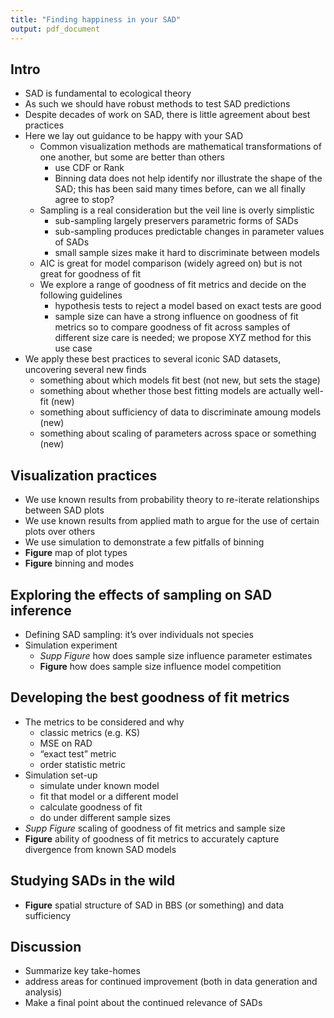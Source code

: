 ```yaml
---
title: "Finding happiness in your SAD"
output: pdf_document
---
```


## Intro

- SAD is fundamental to ecological theory
- As such we should have robust methods to test SAD predictions
- Despite decades of work on SAD, there is little agreement about best practices
- Here we lay out guidance to be happy with your SAD
    <!-- - SAD models are mathematically related to one another and recognizing that can help us identify what we're really testing -->
    - Common visualization methods are mathematical transformations of one another, but some are better than others
        - use CDF or Rank
        - Binning data does not help identify nor illustrate the shape of the SAD; this has been said many times before, can we all finally agree to stop?
    - Sampling is a real consideration but the veil line is overly simplistic 
        - sub-sampling largely preservers parametric forms of SADs
        - sub-sampling produces predictable changes in parameter values of SADs
        - small sample sizes make it hard to discriminate between models
    - AIC is great for model comparison (widely agreed on) but is not great for goodness of fit
    - We explore a range of goodness of fit metrics and decide on the following guidelines
        - hypothesis tests to reject a model based on exact tests are good
        - sample size can have a strong influence on goodness of fit metrics so to compare goodness of fit across samples of different size care is needed; we propose XYZ method for this use case
- We apply these best practices to several iconic SAD datasets, uncovering several new finds
    - something about which models fit best (not new, but sets the stage)
    - something about whether those best fitting models are actually well-fit (new)
    - something about sufficiency of data to discriminate amoung models (new)
    - something about scaling of parameters across space or something (new)


<!-- ## Mathematical relationships between SAD forms -->

<!-- - We first use known results from the applied mathematics literature to draw connections between parametric forms of SAD models -->
<!-- - *Maybe: We then use KL divergences to understand how identifiable two major classes of SAD models are* -->
<!--     - *what is KL divergence* -->
<!--     - *how does sample size come into play* -->
<!-- - **Figure** map of SADs and (maybe, maybe not at all: map of plognorm and tnegbiom parameter spaces) -->

## Visualization practices

- We use known results from probability theory to re-iterate relationships between SAD plots
- We use known results from applied math to argue for the use of certain plots over others
- We use simulation to demonstrate a few pitfalls of binning
- **Figure** map of plot types
- **Figure** binning and modes

## Exploring the effects of sampling on SAD inference

- Defining SAD sampling: it's over individuals not species
- Simulation experiment
    - *Supp Figure* how does sample size influence parameter estimates 
    - **Figure** how does sample size influence model competition


## Developing the best goodness of fit metrics

- The metrics to be considered and why
    - classic metrics (e.g. KS)
    - MSE on RAD
    - "exact test" metric
    - order statistic metric
- Simulation set-up
    - simulate under known model
    - fit that model or a different model
    - calculate goodness of fit
    - do under different sample sizes
- *Supp Figure* scaling of goodness of fit metrics and sample size
- **Figure** ability of goodness of fit metrics to accurately capture divergence from known SAD models


## Studying SADs in the wild

- **Figure** spatial structure of SAD in BBS (or something) and data sufficiency 

## Discussion

- Summarize key take-homes
- address areas for continued improvement (both in data generation and analysis)
- Make a final point about the continued relevance of SADs
